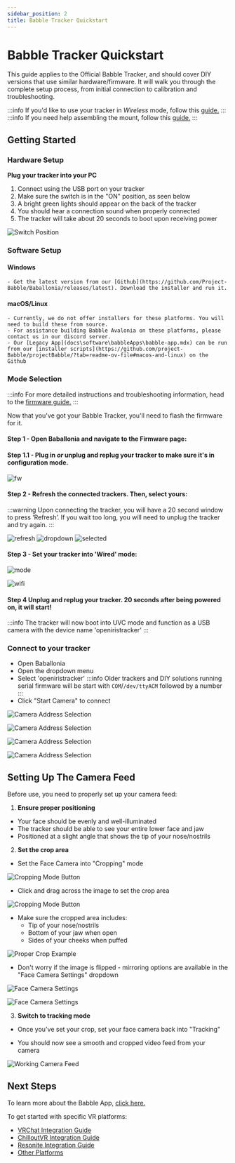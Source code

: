 ```yaml
---
sidebar_position: 2
title: Babble Tracker Quickstart
---
```


# Babble Tracker Quickstart

This guide applies to the Official Babble Tracker, and should cover DIY versions that use similar hardware/firmware. It will walk you through the complete setup process, from initial connection to calibration and troubleshooting.


:::info
If you'd like to use your tracker in *Wireless* mode, follow this [guide.](docs/babbleofficaltracker/babbleofficaltrackerwireless.mdx)
:::
:::info
If you need help assembling the mount, follow this [guide.](docs/babbleofficaltracker/hinge.mdx)
:::
## Getting Started
### Hardware Setup

**Plug your tracker into your PC**
1) Connect using the USB port on your tracker
1) Make sure the switch is in the "ON" position, as seen below
1) A bright green lights should appear on the back of the tracker
1) You should hear a connection sound when properly connected
1) The tracker will take about 20 seconds to boot upon receiving power

![Switch Position](/img/setup_switch.jpg)

### Software Setup
#### Windows
    - Get the latest version from our [Github](https://github.com/Project-Babble/Baballonia/releases/latest). Download the installer and run it.
#### macOS/Linux
    - Currently, we do not offer installers for these platforms. You will need to build these from source.
    - For assistance building Babble Avalonia on these platforms, please contact us in our discord server.
    - Our [Legacy App](docs\software\babbleApps\babble-app.mdx) can be run from our [installer scripts](https://github.com/project-Babble/projectBabble/?tab=readme-ov-file#macos-and-linux) on the Github


### Mode Selection

:::info
For more detailed instructions and troubleshooting information, head to the [firmware guide.](/hardware/Firmware/firmware.mdx)
:::


Now that you've got your Babble Tracker, you'll need to flash the firmware for it.

#### Step 1 - Open Baballonia and navigate to the Firmware page:

#### Step 1.1 - Plug in *or* unplug and replug your tracker to make sure it's in configuration mode.

![fw](@site\static\img\avalonia\firmware\new\fw.png)

#### Step 2 - Refresh the connected trackers. Then, select yours:

:::warning
Upon connecting the tracker, you will have a 20 second window to press ‘Refresh’. If you wait too long, you will need to unplug the tracker and try again.
:::

![refresh](@site\static\img\avalonia\firmware\new\refresh.png)
![dropdown](@site\static\img\avalonia\firmware\new\dropdown.png)
![selected](@site\static\img\avalonia\firmware\new\selected.png)

#### Step 3 - Set your tracker into 'Wired' mode:

![mode](@site\static\img\avalonia\firmware\new\mode.png)


![wifi](@site\static\img\avalonia\firmware\new\wifi.png)

#### Step 4 Unplug and replug your tracker. 20 seconds after being powered on, it will start!

:::info
The tracker will now boot into UVC mode and function as a USB camera with the device name 'openiristracker'
:::


### Connect to your tracker
- Open Baballonia
- Open the dropdown menu
- Select 'openiristracker' 
:::info
Older trackers and DIY solutions running serial firmware will be start with `COM`/`/dev/ttyACM` followed by a number
:::
- Click "Start Camera" to connect

 ![Camera Address Selection](/img/uvcfirst.png)

 ![Camera Address Selection](/img/uvcsecond.png)

 ![Camera Address Selection](/img/uvcthird.png)
 
 ![Camera Address Selection](/img/uvclast.png)
## Setting Up The Camera Feed

Before use, you need to properly set up your camera feed:

1. **Ensure proper positioning**
- Your face should be evenly and well-illuminated
- The tracker should be able to see your entire lower face and jaw
- Positioned at a slight angle that shows the tip of your nose/nostrils

2. **Set the crop area**
- Set the Face Camera into "Cropping" mode
   
![Cropping Mode Button](/img/crop1.png)
   
- Click and drag across the image to set the crop area

   
![Cropping Mode Button](/img/crop2.png)

- Make sure the cropped area includes:
    - Tip of your nose/nostrils
    - Bottom of your jaw when open
    - Sides of your cheeks when puffed
   
![Proper Crop Example](/img/babbleofficaltracker/2.png)
   
- Don't worry if the image is flipped - mirroring options are available in the "Face Camera Settings" dropdown

![Face Camera Settings](/img/facecam.png)

![Face Camera Settings](/img/avaloniaface.png)

3. **Switch to tracking mode**
- Once you've set your crop, set your face camera back into "Tracking"

   
- You should now see a smooth and cropped video feed from your camera
   
![Working Camera Feed](/img/crop3.png)

## Next Steps

To learn more about the Babble App, [click here.](/docs/software/baballonia.mdx)

To get started with specific VR platforms:

- [VRChat Integration Guide](docs/software/integrations/vrc.mdx)
- [ChilloutVR Integration Guide](docs/software/integrations/chilloutVR.mdx)
- [Resonite Integration Guide](docs/software/integrations/resonite.mdx)
- [Other Platforms](docs/software/integrations/integrations.mdx)

